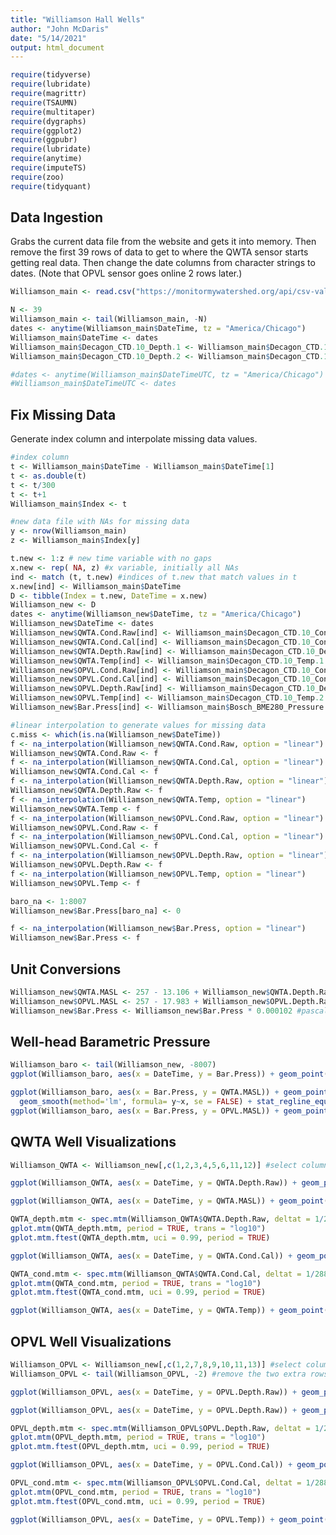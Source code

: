 ---
title: "Williamson Hall Wells"
author: "John McDaris"
date: "5/14/2021"
output: html_document
---

```{r setup, include=FALSE}
require(tidyverse)
require(lubridate)
require(magrittr)
require(TSAUMN)
require(multitaper)
require(dygraphs)
require(ggplot2)
require(ggpubr)
require(lubridate)
require(anytime)
require(imputeTS)
require(zoo)
require(tidyquant)
```

## Data Ingestion
Grabs the current data file from the website and gets it into memory.  Then remove the first 39 rows of data to get to where the QWTA sensor starts getting real data.  Then change the date columns from character strings to dates.  (Note that OPVL sensor goes online 2 rows later.)


```{r}
Williamson_main <- read.csv("https://monitormywatershed.org/api/csv-values/?result_ids=4494,4495,4496,4497,4498,4499,4605,4606,4832", skip = 42, stringsAsFactors=FALSE) # main data file

N <- 39
Williamson_main <- tail(Williamson_main, -N)
dates <- anytime(Williamson_main$DateTime, tz = "America/Chicago")
Williamson_main$DateTime <- dates
Williamson_main$Decagon_CTD.10_Depth.1 <- Williamson_main$Decagon_CTD.10_Depth.1 / 1000 # convert mm depth to m
Williamson_main$Decagon_CTD.10_Depth.2 <- Williamson_main$Decagon_CTD.10_Depth.2 / 1000 # convert mm depth to m

#dates <- anytime(Williamson_main$DateTimeUTC, tz = "America/Chicago")
#Williamson_main$DateTimeUTC <- dates
```


## Fix Missing Data
Generate index column and interpolate missing data values.

```{r}
#index column
t <- Williamson_main$DateTime - Williamson_main$DateTime[1]
t <- as.double(t)
t <- t/300
t <- t+1
Williamson_main$Index <- t

#new data file with NAs for missing data
y <- nrow(Williamson_main)
z <- Williamson_main$Index[y]

t.new <- 1:z # new time variable with no gaps
x.new <- rep( NA, z) #x variable, initially all NAs
ind <- match (t, t.new) #indices of t.new that match values in t
x.new[ind] <- Williamson_main$DateTime
D <- tibble(Index = t.new, DateTime = x.new)
Williamson_new <- D
dates <- anytime(Williamson_new$DateTime, tz = "America/Chicago")
Williamson_new$DateTime <- dates
Williamson_new$QWTA.Cond.Raw[ind] <- Williamson_main$Decagon_CTD.10_Cond.1
Williamson_new$QWTA.Cond.Cal[ind] <- Williamson_main$Decagon_CTD.10_Cond.3
Williamson_new$QWTA.Depth.Raw[ind] <- Williamson_main$Decagon_CTD.10_Depth.1
Williamson_new$QWTA.Temp[ind] <- Williamson_main$Decagon_CTD.10_Temp.1
Williamson_new$OPVL.Cond.Raw[ind] <- Williamson_main$Decagon_CTD.10_Cond.2
Williamson_new$OPVL.Cond.Cal[ind] <- Williamson_main$Decagon_CTD.10_Cond.4
Williamson_new$OPVL.Depth.Raw[ind] <- Williamson_main$Decagon_CTD.10_Depth.2
Williamson_new$OPVL.Temp[ind] <- Williamson_main$Decagon_CTD.10_Temp.2
Williamson_new$Bar.Press[ind] <- Williamson_main$Bosch_BME280_Pressure

#linear interpolation to generate values for missing data
c.miss <- which(is.na(Williamson_new$DateTime))
f <- na_interpolation(Williamson_new$QWTA.Cond.Raw, option = "linear")
Williamson_new$QWTA.Cond.Raw <- f
f <- na_interpolation(Williamson_new$QWTA.Cond.Cal, option = "linear")
Williamson_new$QWTA.Cond.Cal <- f
f <- na_interpolation(Williamson_new$QWTA.Depth.Raw, option = "linear")
Williamson_new$QWTA.Depth.Raw <- f
f <- na_interpolation(Williamson_new$QWTA.Temp, option = "linear")
Williamson_new$QWTA.Temp <- f
f <- na_interpolation(Williamson_new$OPVL.Cond.Raw, option = "linear")
Williamson_new$OPVL.Cond.Raw <- f
f <- na_interpolation(Williamson_new$OPVL.Cond.Cal, option = "linear")
Williamson_new$OPVL.Cond.Cal <- f
f <- na_interpolation(Williamson_new$OPVL.Depth.Raw, option = "linear")
Williamson_new$OPVL.Depth.Raw <- f
f <- na_interpolation(Williamson_new$OPVL.Temp, option = "linear")
Williamson_new$OPVL.Temp <- f

baro_na <- 1:8007
Williamson_new$Bar.Press[baro_na] <- 0

f <- na_interpolation(Williamson_new$Bar.Press, option = "linear")
Williamson_new$Bar.Press <- f

```
## Unit Conversions 
```{r}
Williamson_new$QWTA.MASL <- 257 - 13.106 + Williamson_new$QWTA.Depth.Raw #depth to MASL - 257masl at wellhead, sensor at 13.106 m depth
Williamson_new$OPVL.MASL <- 257 - 17.983 + Williamson_new$OPVL.Depth.Raw #depth to MASL - 257masl at wellhead, sensor at 17.983 m depth
Williamson_new$Bar.Press <- Williamson_new$Bar.Press * 0.000102 #pascals to m H2O
```



## Well-head Barametric Pressure
```{r}
Williamson_baro <- tail(Williamson_new, -8007)
ggplot(Williamson_baro, aes(x = DateTime, y = Bar.Press)) + geom_point() + geom_smooth(method = "loess", span = 0.05, method.args = list(degree=2), colour = "red") +xlab("Date")+ylab("Barometric Pressure - MASL")
```
```{r}
ggplot(Williamson_baro, aes(x = Bar.Press, y = QWTA.MASL)) + geom_point() + 
  geom_smooth(method='lm', formula= y~x, se = FALSE) + stat_regline_equation(label.y = 245.859, aes(label = ..eq.label..)) + stat_regline_equation(label.y = 245.858, aes(label = ..rr.label..)) + xlab("Barometric Pressure (m H2O)") + ylab("QWTA Water Level (MASL)")
ggplot(Williamson_baro, aes(x = Bar.Press, y = OPVL.MASL)) + geom_point() + geom_smooth(method = 'lm', formula = y~x, se = FALSE) + stat_regline_equation(label.y = 241.335, aes(label = ..eq.label..)) + stat_regline_equation(label.y = 241.33, aes(label = ..rr.label..)) + xlab("Barometric Pressure (m H2O)") + ylab("OPVL Water Level (MASL)")
```




## QWTA Well Visualizations

```{r}
Williamson_QWTA <- Williamson_new[,c(1,2,3,4,5,6,11,12)] #select columns for QWTA well 668848

ggplot(Williamson_QWTA, aes(x = DateTime, y = QWTA.Depth.Raw)) + geom_point() + geom_smooth(method = "loess", span = 0.05, method.args = list(degree=2), colour = "red")

ggplot(Williamson_QWTA, aes(x = DateTime, y = QWTA.MASL)) + geom_point() + geom_smooth(method = "loess", span = 0.05, method.args = list(degree=2), colour = "red")

QWTA_depth.mtm <- spec.mtm(Williamson_QWTA$QWTA.Depth.Raw, deltat = 1/288, dtUnits = "day", nw = 4, k = 8, plot = FALSE, Ftest = TRUE)
gplot.mtm(QWTA_depth.mtm, period = TRUE, trans = "log10")
gplot.mtm.ftest(QWTA_depth.mtm, uci = 0.99, period = TRUE)

ggplot(Williamson_QWTA, aes(x = DateTime, y = QWTA.Cond.Cal)) + geom_point() + geom_smooth(method = "loess", span = 0.05, method.args = list(degree=2), colour = "red")

QWTA_cond.mtm <- spec.mtm(Williamson_QWTA$QWTA.Cond.Cal, deltat = 1/288, dtUnits = "day", nw = 4, k = 8, plot = FALSE, Ftest = TRUE)
gplot.mtm(QWTA_cond.mtm, period = TRUE, trans = "log10")
gplot.mtm.ftest(QWTA_cond.mtm, uci = 0.99, period = TRUE)

ggplot(Williamson_QWTA, aes(x = DateTime, y = QWTA.Temp)) + geom_point() + geom_smooth(method = "loess", span = 0.05, method.args = list(degree=2), colour = "red") + ylim(15, 16)
```

## OPVL Well Visualizations

```{r}
Williamson_OPVL <- Williamson_new[,c(1,2,7,8,9,10,11,13)] #select columns for OPVL well 668849
Williamson_OPVL <- tail(Williamson_OPVL, -2) #remove the two extra rows of non-data for OPVL well

ggplot(Williamson_OPVL, aes(x = DateTime, y = OPVL.Depth.Raw)) + geom_point() + geom_smooth(method = "loess", span = 0.01, method.args = list(degree=2), colour = "red") # water depth measurement

ggplot(Williamson_OPVL, aes(x = DateTime, y = OPVL.Depth.Raw)) + geom_point() + geom_ma(ma_fun = SMA, n=50, linetype = 1, size = 1, color = "red") # water depth measurement

OPVL_depth.mtm <- spec.mtm(Williamson_OPVL$OPVL.Depth.Raw, deltat = 1/288, dtUnits = "day", nw = 4, k = 8, plot = FALSE, Ftest = TRUE)
gplot.mtm(OPVL_depth.mtm, period = TRUE, trans = "log10")
gplot.mtm.ftest(OPVL_depth.mtm, uci = 0.99, period = TRUE)

ggplot(Williamson_OPVL, aes(x = DateTime, y = OPVL.Cond.Cal)) + geom_point() + geom_smooth(method = "loess", span = 0.01, method.args = list(degree=2), colour = "red") # Calibrated Specific conductance measurement

OPVL_cond.mtm <- spec.mtm(Williamson_OPVL$OPVL.Cond.Cal, deltat = 1/288, dtUnits = "day", nw = 4, k = 8, plot = FALSE, Ftest = TRUE)
gplot.mtm(OPVL_cond.mtm, period = TRUE, trans = "log10")
gplot.mtm.ftest(OPVL_cond.mtm, uci = 0.99, period = TRUE)

ggplot(Williamson_OPVL, aes(x = DateTime, y = OPVL.Temp)) + geom_point() + geom_smooth(method = "loess", span = 0.05, method.args = list(degree=2), colour = "red") + ylim(13.5, 14.5)

```

